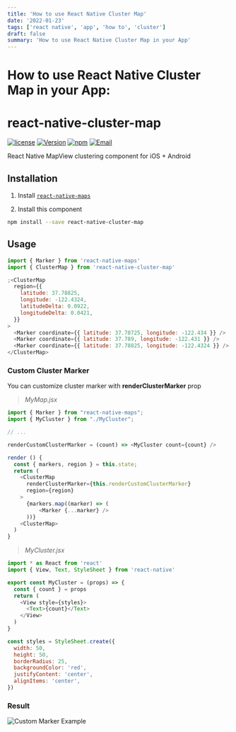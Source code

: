 ```yaml
---
title: 'How to use React Native Cluster Map'
date: '2022-01-23'
tags: ['react native', 'app', 'how to', 'cluster']
draft: false
summary: 'How to use React Native Cluster Map in your App'
---
```


# How to use React Native Cluster Map in your App:

# react-native-cluster-map

[![license](https://img.shields.io/github/license/mashape/apistatus.svg)]()
[![Version](https://img.shields.io/npm/v/react-native-cluster-map.svg)](https://www.npmjs.com/package/react-native-cluster-map)
[![npm](https://img.shields.io/npm/dt/react-native-cluster-map.svg)](https://www.npmjs.com/package/react-native-cluster-map)
[![Email](https://img.shields.io/badge/contact-CODEMPIRE-blue.svg?style=flat)](mailto:sales@codempire.io)

React Native MapView clustering component for iOS + Android

## Installation

1. Install [`react-native-maps`](https://github.com/react-native-community/react-native-maps/blob/master/docs/installation.md)

2. Install this component

```bash
npm install --save react-native-cluster-map
```

## Usage

```javascript
import { Marker } from 'react-native-maps'
import { ClusterMap } from 'react-native-cluster-map'

;<ClusterMap
  region={{
    latitude: 37.78825,
    longitude: -122.4324,
    latitudeDelta: 0.0922,
    longitudeDelta: 0.0421,
  }}
>
  <Marker coordinate={{ latitude: 37.78725, longitude: -122.434 }} />
  <Marker coordinate={{ latitude: 37.789, longitude: -122.431 }} />
  <Marker coordinate={{ latitude: 37.78825, longitude: -122.4324 }} />
</ClusterMap>
```

### Custom Cluster Marker

You can customize cluster marker with **renderClusterMarker** prop

> _MyMap.jsx_

```javascript
import { Marker } from "react-native-maps";
import { MyCluster } from "./MyCluster";

// ...

renderCustomClusterMarker = (count) => <MyCluster count={count} />

render () {
  const { markers, region } = this.state;
  return (
    <ClusterMap
      renderClusterMarker={this.renderCustomClusterMarker}
      region={region}
    >
      {markers.map((marker) => (
          <Marker {...marker} />
      ))}
    <ClusterMap>
  )
}

```

> _MyCluster.jsx_

```javascript
import * as React from 'react'
import { View, Text, StyleSheet } from 'react-native'

export const MyCluster = (props) => {
  const { count } = props
  return (
    <View style={styles}>
      <Text>{count}</Text>
    </View>
  )
}

const styles = StyleSheet.create({
  width: 50,
  height: 50,
  borderRadius: 25,
  backgroundColor: 'red',
  justifyContent: 'center',
  alignItems: 'center',
})
```

### Result

![Custom Marker Example](https://raw.githubusercontent.com/codempireio/react-native-cluster-map/master/demo/images/custom-marker.png)
